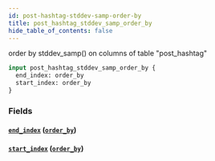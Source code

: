 ```yaml
---
id: post-hashtag-stddev-samp-order-by
title: post_hashtag_stddev_samp_order_by
hide_table_of_contents: false
---
```



order by stddev_samp() on columns of table "post_hashtag"

```graphql
input post_hashtag_stddev_samp_order_by {
  end_index: order_by
  start_index: order_by
}
```


### Fields

#### [`end_index`](#) ([`order_by`](../enums/order-by))




#### [`start_index`](#) ([`order_by`](../enums/order-by))







